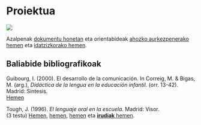 # Proiektua {-}

[![](https://img.shields.io/badge/Diapoak-Proiektua-gray)](../diapoak/0X-Deskribapena-slideak.html)

Azalpenak [dokumentu honetan](../Baliabideak/Proiektua/Deskribapena-dokumentua.pdf) eta orientabideak [ahozko aurkezpenerako hemen](../Baliabideak/Proiektua/Proiektua-Orientabideak_ahozko_aurkezpenerako.pdf) eta [idatzizkorako hemen](../Baliabideak/Proiektua/Proiektua-Orientabideak_idatzizko_lanerako.pdf).

## Baliabide bibliografikoak {-}

Guibourg, I. (2000). El desarrollo de la comunicación. In Correig, M. & Bigas, M. (arg.), *Didáctica de la lengua en la educación infantil.* (orr. 13-42). Madrid: Síntesis.  
[Hemen](../Baliabideak/Proiektua/GUIBOURG_El_desarrollo_de_la_comunicacion.pdf)

Tough, J. (1996). *El lenguaje oral en la escuela.* Madrid: Visor.  
(3 testu)
[Hemen](../Baliabideak/Proiektua/TOUGH_El uso del lenguaje en los ninos.pdf), [hemen](../Baliabideak/Proiektua/TOUGH_como hacer una valoracion del uso del lenguaje en el nino.pdf),  [hemen](../Baliabideak/Proiektua/TOUGH_utilizacion de los cuadernillos de dibujos.pdf) eta [**irudiak** hemen](../Baliabideak/Proiektua/TOUGH_Katutxo_beltza-irudiak.pdf).


